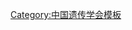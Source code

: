 {{Navbox
| name   = 中国遗传学会第一届理事会
| title  = [[中国遗传学会]]第一届理事会
| above  = 1978年10月－1983年1月
| bodyclass = hlist
| group1 = 理事长
| list1  = [[李汝祺]]
| group2 = 副理事长
| list2  = 
* [[谈家桢]]
* [[祖德明]]
* [[金光祖]]
* [[钟志雄]]
* [[胡含|胡　含]]
* [[卢惠霖]]
* [[沈善炯]]
* [[奚元龄]]
* [[方宗熙]]
| group3 = 常务理事
| list3  = 
* [[李汝祺]]
* [[谈家桢]]
* [[祖德明]]
* [[金光祖]]
* [[钟志雄]]
* [[胡含|胡　含]]
* [[卢惠霖]]
* [[沈善炯]]
* [[奚元龄]]
* [[方宗熙]]
* [[邵启全]]
* [[吴旻|吴　旻]]
* [[吴鹤龄]]
* [[李致勋]]
| group4 = 理事
| list4  = 
* [[马育华]]
* [[马梅荪]]
* [[王金陵 (大豆育种专家)|王金陵]]
* [[王家睦]]
* [[方宗熙]]
* [[邓炎棠]]
* [[卢浩然]]
* [[卢惠霖]]
* [[庄巧生]]
* [[许由恩]]
* [[许运天]]
* [[刘后利]]
* [[刘祖洞]]
* [[匡达人]]
* [[李璞|李　璞]]
* [[李汝祺]]
* [[李宝健]]
* [[李竞雄]]
* [[李载平]]
* [[李振声 (小麦遗传育种学家)|李振声]]
* [[李致勋]]
* [[李继耕]]
* [[吴旻|吴　旻]]
* [[吴仲贤 (1911年)|吴仲贤]]
* [[吴妙桑]]
* [[吴绍骙]]
* [[吴鹤龄]]
* [[余先觉]]
* [[杨守仁]]
* [[杨纪珂]]
* [[沈善炯]]
* [[邵启全]]
* [[汪向明]]
* [[汪德燿]]
* [[张自立]]
* [[陈士怡]]
* [[陆星垣]]
* [[周光宇]]
* [[金光祖]]
* [[季道藩]]
* [[罗鹏|罗　鹏]]
* [[罗见龙]]
* [[罗会元]]
* [[郑国锠]]
* [[胡含|胡　含]]
* [[相望年]]
* [[施介邨]]
* [[施履吉]]
* [[钟志雄]]
* [[赵保国]]
* [[祖德明]]
* [[郝水|郝　水]]
* [[谈家桢]]
* [[奚元龄]]
* [[梁正兰]]
* [[耿庆汉]]
* [[徐冠仁]]
* [[徐玮英]]
* [[郭文明]]
* [[袁隆平]]
* [[盛祖嘉]]
* [[黄厚哲]]
* [[黄鸿枢]]
* [[黄翠芬]]
* [[曾溢滔]]
* [[鲍文奎]]
* [[谭其猛]]
* [[裴新澍]]
* [[薛禹谷]]
* [[戴松恩]]
| group5 = 秘书长
| list5  = 
* [[邵启全]]
| group6 = 副秘书长
| list6  = 
* [[吴旻|吴　旻]]
* [[吴鹤龄]]
* [[李致勋]]
}}<noinclude>
{{collapsible option}}
[[Category:中国遗传学会模板]]
</noinclude>
